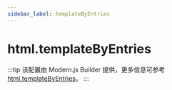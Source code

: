 ```yaml
---
sidebar_label: templateByEntries
---
```


# html.templateByEntries

:::tip
该配置由 Modern.js Builder 提供，更多信息可参考 [html.templateByEntries](https://modernjs.dev/builder/api/config-html.html#html-templatebyentries)。
:::


<Main />
